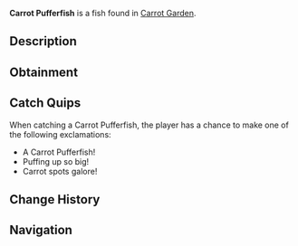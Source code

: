 {{FishInfobox
|image          = Carrot Pufferfish.png
|rarity         = Common
|sea            = Second Sea
|location       = [[Carrot Garden]]
|sublocation    = 
|sources        = Fishing Rod
|radar_location = 
|prog_speed     = +25
|xp             = 500
|weather        = 
|time           = 
|season         = Spring
|bait           = 
|base_weight    = 3.6
|base_value     = 500
|weight_range   = 2
|base_chance    = 85
|base_resil     = 103
}}
'''Carrot Pufferfish''' is a {{Rarity|Common}} fish found in [[Carrot Garden]].

== Description ==
{{Description|A cute pufferfish with carrot-dusted scales and green fins, puffing in the roots.|Bestiary Entry}}

== Obtainment ==
{{Description|Found in the vibrant carrot pool!|Bestiary Hint}}
{{Fish Availability|
Lushgrove/Carrot Garden
|top_rods      = 
Free Spirit Rod\252033.05\183767.17;
Azure Of Lagoon\247507.31\254376.04;
Fang of the Eclipse\221197.26\224001.88;
Lobster Rod\220300.83\212350.72;
Blazebringer Rod\220032\221638.75;
Flimsy Rod\179780.2\179318.29;
Training Rod\189143.44\143974.29;
Friendly Rod\219930.14\226033.56;
Frog Rod\218343.58\221112.01;
Verdant Shear Rod\216432.29\213668;
Astralhook Rod\211018.2\0;
Trident Rod\210353.91\186534.63;
No-Life Rod\189318.52\173077.23;
Ethereal Prism Rod\186221.62\187160.14;
Seraphic Rod\183210.49\162464.78;
Depthseeker Rod\178722.26\169062.83;
Challenger's Rod\178492.61\162587.2;
Avalanche Rod\178157.77\168929.81;
Rod Of The Exalted One\177671.88\164530.45;
Rod Of The Forgotten Fang\177238.3\157630.7;
Volcanic Rod\177001.96\163940.1;
Zeus Rod\176559.17\163529.98;
Rod Of The Depths\176396.15\158428.2;
Steady Rod\145310.2\136732.49
|recommended   = Free Spirit Rod
}}

== Catch Quips ==
When catching a Carrot Pufferfish, the player has a chance to make one of the following exclamations:
* A Carrot Pufferfish!
* Puffing up so big!
* Carrot spots galore!

== Change History ==
{{Change History|{{subst:Current Version}}}}

== Navigation ==
{{Fish Navbox|Carrot Garden}}